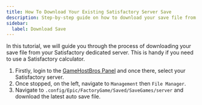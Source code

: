 ```yaml
---
title: How To Download Your Existing Satisfactory Server Save
description: Step-by-step guide on how to download your save file from your Satisfactory server.
sidebar:
  label: Download Save
---
```


In this tutorial, we will guide you through the process of downloading your save file from your Satisfactory dedicated server. This is handy if you need to use a Satisfactory calculator.

1. Firstly, login to the [GameHostBros Panel](https://panel.gamehostbros.com/) and once there, select your Satisfactory server.
2. Once stopped, on the left, navigate to `Management` then `File Manager`.
3. Navigate to `.config/Epic/FactoryGame/Saved/SaveGames/server` and download the latest auto save file.